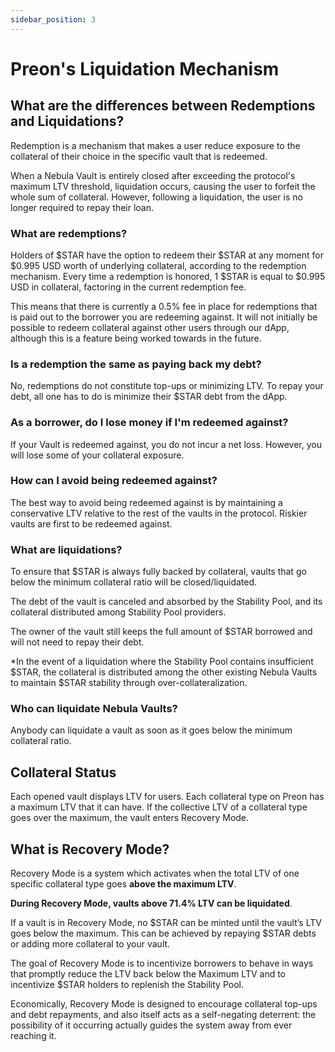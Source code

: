 ```yaml
---
sidebar_position: 3
---
```


# Preon's Liquidation Mechanism


<ReactPlayer url='https://www.youtube.com/watch?v=wzEDy33Mwao' controls />

## What are the differences between Redemptions and Liquidations?

Redemption is a mechanism that makes a user reduce exposure to the collateral of their choice in the specific vault that is redeemed.

When a Nebula Vault is entirely closed after exceeding the protocol's maximum LTV threshold, liquidation occurs, causing the user to forfeit the whole sum of collateral. However, following a liquidation, the user is no longer required to repay their loan.

### What are redemptions?

Holders of $STAR have the option to redeem their $STAR at any moment for $0.995 USD worth of underlying collateral, according to the redemption mechanism. Every time a redemption is honored, 1 $STAR is equal to $0.995 USD in collateral, factoring in the current redemption fee.

This means that there is currently a 0.5% fee in place for redemptions that is paid out to the borrower you are redeeming against. It will not initially be possible to redeem collateral against other users through our dApp, although this is a feature being worked towards in the future.

### Is a redemption the same as paying back my debt?

No, redemptions do not constitute top-ups or minimizing LTV. To repay your debt, all one has to do is minimize their $STAR debt from the dApp.

### As a borrower, do I lose money if I'm redeemed against?

If your Vault is redeemed against, you do not incur a net loss. However, you will lose some of your collateral exposure.

### How can I avoid being redeemed against?

The best way to avoid being redeemed against is by maintaining a conservative LTV relative to the rest of the vaults in the protocol. Riskier vaults are first to be redeemed against.

### What are liquidations?

To ensure that $STAR is always fully backed by collateral, vaults that go below the minimum collateral ratio will be closed/liquidated.

The debt of the vault is canceled and absorbed by the Stability Pool, and its collateral distributed among Stability Pool providers.

The owner of the vault still keeps the full amount of $STAR borrowed and will not need to repay their debt.

\*In the event of a liquidation where the Stability Pool contains insufficient $STAR, the collateral is distributed among the other existing Nebula Vaults to maintain $STAR stability through over-collateralization.

### Who can liquidate Nebula Vaults?

Anybody can liquidate a vault as soon as it goes below the minimum collateral ratio.

## Collateral Status

Each opened vault displays LTV for users. Each collateral type on Preon has a maximum LTV that it can have. If the collective LTV of a collateral type goes over the maximum, the vault enters Recovery Mode.

## What is Recovery Mode?

Recovery Mode is a system which activates when the total LTV of one specific collateral type goes **above the maximum LTV**.

**During Recovery Mode, vaults above 71.4% LTV can be liquidated**.

If a vault is in Recovery Mode, no $STAR can be minted until the vault’s LTV goes below the maximum. This can be achieved by repaying $STAR debts or adding more collateral to your vault.

The goal of Recovery Mode is to incentivize borrowers to behave in ways that promptly reduce the LTV back below the Maximum LTV and to incentivize $STAR holders to replenish the Stability Pool.

Economically, Recovery Mode is designed to encourage collateral top-ups and debt repayments, and also itself acts as a self-negating deterrent: the possibility of it occurring actually guides the system away from ever reaching it.
